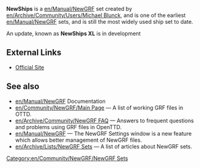 {{en/Community/NewGRF/Infobox NewGRF|setname= NewShips
|screenshot=
|artist= Michael Blunck
|coder= Michael Blunck
|focus= en/Community/NewGRF/Addons Ships
|homepage= www.ewetel.net/~michael.blunck/ttd/
|homepagename= Transport Tycoon - The New Graphics
}}

'''NewShips''' is a [[en/Manual/NewGRF]] set created by [[en/Archive/Community/Users/Michael Blunck]], and is one of the earliest [[en/Manual/NewGRF]] sets, and is still the most widely used ship set to date.

An update, known as '''NewShips XL''' is in development

==External Links==
*[http://www.ewetel.net/~michael.blunck/ttd/newships.html Official Site]

== See also ==
* [[en/Manual/NewGRF]] Documentation
* [[en/Community/NewGRF/Main Page]] &mdash; A list of working GRF files in OTTD.
* [[en/Archive/Community/NewGRF FAQ]] &mdash; Answers to frequent questions and problems using GRF files in OpenTTD.
* [[en/Manual/NewGRF]] &mdash; The NewGRF Settings window is a new feature which allows better management of NewGRF files. 
* [[en/Archive/Lists/NewGRF Sets]] &mdash; A list of articles about NewGRF sets.

[[Category:en/Community/NewGRF/NewGRF Sets]]